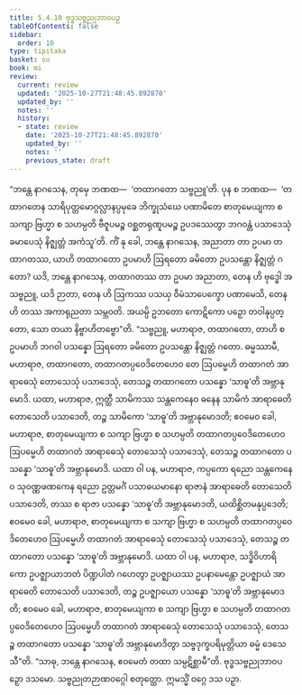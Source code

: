 ```yaml
---
title: 5.4.10 ဗုဒ္ဓသဗ္ဗညုဘာဝပဉှ
tableOfContents: false
sidebar:
  order: 10
type: tipitaka
basket: su
book: mi
review:
  current: review
  updated: '2025-10-27T21:48:45.892870'
  updated_by: ''
  notes: ''
  history:
  - state: review
    date: '2025-10-27T21:48:45.892870'
    updated_by: ''
    notes: ''
    previous_state: draft
---
```



<ReviewStatus review={frontmatter.review} showDetails={true} />

<HypothesisAnnotation frontmatter={frontmatter} />

<DynamicBreadcrumb />

<Division number="159" book="mi" e="ch" v="28">

<Paragraph number="934" book="mi">
“ဘန္တေ နာဂသေန, တုမှေ ဘဏထ—  ‘တထာဂတော သဗ္ဗညူ’တိ. ပုန စ ဘဏထ—  ‘တထာဂတေန သာရိပုတ္တမောဂ္ဂလ္လာနပ္ပမုခေ ဘိက္ခုသံဃေ ပဏာမိတေ စာတုမေယျကာ စ သကျာ ဗြဟ္မာ စ သဟမ္ပတိ ဗီဇူပမဉ္စ ဝစ္ဆတရုဏူပမဉ္စ ဥပဒဿေတွာ ဘဂဝန္တံ ပသာဒေသုံ ခမာပေသုံ နိဇ္ဈတ္တံ အကံသူ’တိ. ကိံ နု ခေါ, ဘန္တေ နာဂသေန, အညာတာ တာ ဥပမာ တထာဂတဿ, ယာဟိ တထာဂတော ဥပမာဟိ ဩရတော ခမိတော ဥပသန္တော နိဇ္ဈတ္တံ ဂတော? ယဒိ, ဘန္တေ နာဂသေန, တထာဂတဿ တာ ဥပမာ အညာတာ, တေန ဟိ ဗုဒ္ဓေါ အသဗ္ဗညူ, ယဒိ ဉာတာ, တေန ဟိ ဩကဿ ပသယှ ဝီမံသာပေက္ခော ပဏာမေသိ, တေန ဟိ တဿ အကာရုညတာ သမ္ဘဝတိ. အယမ္ပိ ဥဘတော ကောဋိကော ပဉှော တဝါနုပ္ပတ္တော, သော တယာ နိဗ္ဗာဟိတဗ္ဗော”တိ.
</Paragraph>

<Paragraph number="935" book="mi">
“သဗ္ဗညူ, မဟာရာဇ, တထာဂတော, တာဟိ စ ဥပမာဟိ ဘဂဝါ ပသန္နော ဩရတော ခမိတော ဥပသန္တော နိဇ္ဈတ္တံ ဂတော. ဓမ္မဿာမီ, မဟာရာဇ, တထာဂတော, တထာဂတပ္ပဝေဒိတေဟေဝ တေ ဩပမ္မေဟိ တထာဂတံ အာရာဓေသုံ တောသေသုံ ပသာဒေသုံ, တေသဉ္စ တထာဂတော ပသန္နော ‘သာဓူ’တိ အဗ္ဘာနုမောဒိ.
</Paragraph>

<Paragraph number="936" book="mi">
ယထာ, မဟာရာဇ, ဣတ္ထီ သာမိကဿ သန္တကေနေဝ ဓနေန သာမိကံ အာရာဓေတိ တောသေတိ ပသာဒေတိ, တဉ္စ သာမိကော ‘သာဓူ’တိ အဗ္ဘာနုမောဒတိ; ဧဝမေဝ ခေါ, မဟာရာဇ, စာတုမေယျကာ စ သကျာ ဗြဟ္မာ စ သဟမ္ပတိ တထာဂတပ္ပဝေဒိတေဟေဝ ဩပမ္မေဟိ တထာဂတံ အာရာဓေသုံ တောသေသုံ ပသာဒေသုံ, တေသဉ္စ တထာဂတော ပသန္နော ‘သာဓူ’တိ အဗ္ဘာနုမောဒိ.
</Paragraph>

<Paragraph number="937" book="mi">
ယထာ ဝါ ပန, မဟာရာဇ, ကပ္ပကော ရညော သန္တကေနေဝ သုဝဏ္ဏဖဏကေန ရညော ဥတ္တမင်္ဂံ ပသာဓယမာနော ရာဇာနံ အာရာဓေတိ တောသေတိ ပသာဒေတိ, တဿ စ ရာဇာ ပသန္နော ‘သာဓူ’တိ အဗ္ဘာနုမောဒတိ, ယထိစ္ဆိတမနုပ္ပဒေတိ; ဧဝမေဝ ခေါ, မဟာရာဇ, စာတုမေယျကာ စ သကျာ ဗြဟ္မာ စ သဟမ္ပတိ တထာဂတပ္ပဝေဒိတေဟေဝ ဩပမ္မေဟိ တထာဂတံ အာရာဓေသုံ တောသေသုံ ပသာဒေသုံ, တေသဉ္စ တထာဂတော ပသန္နော ‘သာဓူ’တိ အဗ္ဘာနုမောဒိ.
</Paragraph>

<Paragraph number="938" book="mi">
ယထာ ဝါ ပန, မဟာရာဇ, သဒ္ဓိဝိဟာရိကော ဥပဇ္ဈာယာဘတံ ပိဏ္ဍပါတံ ဂဟေတွာ ဥပဇ္ဈာယဿ ဥပနာမေန္တော ဥပဇ္ဈာယံ အာရာဓေတိ တောသေတိ ပသာဒေတိ, တဉ္စ ဥပဇ္ဈာယော ပသန္နော ‘သာဓူ’တိ အဗ္ဘာနုမောဒတိ; ဧဝမေဝ ခေါ, မဟာရာဇ, စာတုမေယျကာ စ သကျာ ဗြဟ္မာ စ သဟမ္ပတိ တထာဂတပ္ပဝေဒိတေဟေဝ ဩပမ္မေဟိ တထာဂတံ အာရာဓေသုံ တောသေသုံ ပသာဒေသုံ, တေသဉ္စ တထာဂတော ပသန္နော ‘သာဓူ’တိ အဗ္ဘာနုမောဒိတွာ သဗ္ဗဒုက္ခပရိမုတ္တိယာ ဓမ္မံ ဒေသေသီ”တိ. “သာဓု, ဘန္တေ နာဂသေန, ဧဝမေတံ တထာ သမ္ပဋိစ္ဆာမီ”တိ.

</Paragraph>
</Division>

<Paragraph number="939" type="center" book="mi">
ဗုဒ္ဓသဗ္ဗညုဘာဝပဉှော ဒသမော.



</Paragraph>

<Paragraph number="940" type="center" book="mi">
သဗ္ဗညုတဉာဏဝဂ္ဂေါ စတုတ္ထော.



</Paragraph>

<Paragraph number="941" type="center" book="mi">
ဣမသ္မိံ ဝဂ္ဂေ ဒသ ပဉှာ.
</Paragraph>
